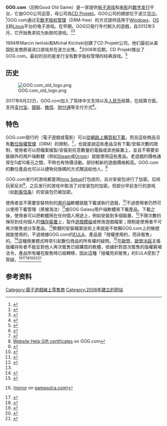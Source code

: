 {{NoteTA
| G1=Games
| G2=IT
}}
{{Infobox dot-com company
| name     = GOG Ltd
| logo     = [[File:GOG.com_logo.svg|120px]]
| screenshot       = GOG.com 20170623.png
| caption          = 2017年6月GOG.com主页截图
| collapsible    = yes
| collapsetext   = 截图
| company_type     = [[有限公司|有限公司]]（[[CD_Projekt|CD Projekt]]的子公司）
| parent           = [[CD_Projekt|CD Projekt]]
| foundation       ={{start date and age|2008}}
| location_city    = 7 Florinis Street, Greg Tower, 6th floor, 1065 Nicosia, Cyprus
| location_country = {{CYP}}
| area_served      = 全世界
| industry         = [[網路|網路]]、[[電子遊戲產業|電子遊戲]]
| url              = {{URL|https://www.gog.com|GOG.com}}
| ipv6             =
| alexa            = {{IncreaseNegative}} 2,728 ({{as of|2015|12|12|alt=2015年12月}})<ref name="alexa">{{cite web |url= http://www.alexa.com/siteinfo/gog.com |title= GOG.com Site Overview |publisher= [[Alexa_Internet|Alexa Internet]] |accessdate= 2015-04-01 |archive-date= 2016-06-03 |archive-url= https://web.archive.org/web/20160603155920/http://www.alexa.com/siteinfo/gog.com |dead-url= no }}</ref>
| website_type     = [[數位發行|數位發行]]
| registration     = 必要
| language         = 英語、法語、德語、俄語、波兰语、简体中文
| launch_date      = {{Start date|2008|08|01}}<ref>{{cite web |url=http://news.bigdownload.com/2008/07/10/gog-good-old-games-to-offer-classic-pc-drm-free-games-for-down/ |title=GOG (Good Old Games) to offer classic PC DRM-free games for download |first=John |last=Callaham |date=2010-07-10 |publisher=Big Download |accessdate=2012-04-07 |archive-date=2015-01-29 |archive-url=https://web.archive.org/web/20150129131110/http://news.bigdownload.com/2008/07/10/gog-good-old-games-to-offer-classic-pc-drm-free-games-for-down/ |dead-url=no }}</ref>
| current_status   = 活躍
}}

'''GOG.com'''（旧称Good Old Game）是一家提供[[电子游戏|电子游戏]]和[[电影|电影]]的[[数字发行|数字发行]]平台，它由GOG公司运营，母公司為[[CD_Projekt|CD Projekt]]。GOG公司的總部位于波兰[[华沙|华沙]]。<ref>{{cite web|title=Shape your career with GOG.com|url=http://www.gog.com/work#gog_mentality|work=GOG.com|accessdate=20 January 2014|archive-date=2019-06-22|archive-url=https://web.archive.org/web/20190622193840/https://www.gog.com/work#gog_mentality|dead-url=no}}</ref>GOG.com通过无[[数字版权管理|数字版权管理]]（DRM-free）的方式提供适用于[[Windows|Windows]]、[[OS_X|OS X]]和[[Linux|Linux]]平台的电子游戏。在早期，GOG只發行年代較久的遊戲，自2012年3月，它开始售卖较为新款的游戏。<ref>{{cite web |url=http://www.vg247.com/2012/03/24/gog-com-to-become-bigger-fresher-newer-on-march-27/ |title=GoG.com to become "bigger, fresher, newer" on March 27 |first=Stephany |last=Nunneley |date=2012-03-24 |work=VG24/7 |accessdate=2014-11-09 |archive-date=2016-03-03 |archive-url=https://web.archive.org/web/20160303205229/http://www.vg247.com/2012/03/24/gog-com-to-become-bigger-fresher-newer-on-march-27/ |dead-url=no }}</ref><ref>{{cite web |url=http://www.techspot.com/news/50549-good-old-games-brings-all-time-classics-to-the-mac.html |title=Good Old Games brings all-time classics to the Mac |first=Jose |last=Vilches |date=2012-10-19 |work=[[TechSpot|TechSpot]] |accessdate=2012-12-05 |archive-date=2016-08-17 |archive-url=https://web.archive.org/web/20160817085710/http://www.techspot.com/news/50549-good-old-games-brings-all-time-classics-to-the-mac.html |dead-url=no }}</ref>

1994年Marcin Iwiński和Michał Kiciński创建了CD Projekt公司。他们最初从美国批发商原装进口游戏并在波兰出售。<ref name="eurog_cdprojekt_history">{{cite web | url=http://www.eurogamer.net/articles/2013-11-06-seeing-red-the-story-of-cd-projekt | title=Seeing Red: The story of CD Projekt | work=[[Eurogamer|Eurogamer]] | publisher=Gamer Network | first=Robert | last=Purchese | date=2015-05-17 | accessdate=2015-08-25 | archive-date=2013-11-07 | archive-url=https://web.archive.org/web/20131107171150/http://www.eurogamer.net/articles/2013-11-06-seeing-red-the-story-of-cd-projekt | dead-url=no }}</ref>2008年后期，CD Projekt推出了GOG.com。最初的目的是发行没有数字版权管理的经典游戏。<ref name="gspot_gog_six">{{cite web | url=http://www.gamespot.com/articles/gog-celebrates-six-years-of-advancing-the-drm-free/1100-6422150/ | title=GOG Celebrates Six Years of Advancing the "DRM-Free Movement" | work=[[GameSpot|GameSpot]] | publisher=[[CBS_Interactive|CBS Interactive]] | first=Eddie | last=Makuch | date=2014-09-08 | accessdate=2015-08-25 | archive-date=2015-09-04 | archive-url=https://web.archive.org/web/20150904113659/http://www.gamespot.com/articles/gog-celebrates-six-years-of-advancing-the-drm-free/1100-6422150/ | dead-url=no }}</ref>

== 历史 ==
[[File:GOG.com_old_logo.png|thumb]]

2017年6月22日，GOG.com加入了简体中文支持以及[[人民币|人民币]]结算。在结算方面，支持[[支付宝|支付宝]]、[[银联|银联]]、[[微信|微信]]、[[财付通|财付通]]等支付方式<ref>{{Cite web|url=http://www.gamersky.com/news/201706/918899.shtml|title=GOG平台开通国区 支持支付宝微信等付款方式|accessdate=2017-06-23|author=梁萧|date=2017-06-22|publisher=[[游民星空|游民星空]]|language=zh-cn|archive-date=2018-03-04|archive-url=https://web.archive.org/web/20180304172604/http://www.gamersky.com/news/201706/918899.shtml|dead-url=no}}</ref>。

==特色==
GOG.com發行的{{link-en|數位商品|digital goods}}（電子遊戲或電影）可以[[數位發行|從網路上購買和下載]]，而且這些商品沒有[[數位版權管理|數位版權管理]]（DRM）的限制，<ref name="arsinterview">{{cite web |url=http://arstechnica.com/gaming/news/2008/09/idiocy-of-games-drm.ars |title=Good Old Games and the 'idiocy' of DRM |accessdate=2008-09-27 |first=Frank |last=Caron |date=2008-09-25 |publisher=[[Ars_Technica|Ars Technica]] |archive-date=2011-01-21 |archive-url=https://web.archive.org/web/20110121192543/http://arstechnica.com/gaming/news/2008/09/idiocy-of-games-drm.ars |dead-url=no }}</ref>，也就是說這些產品沒有下載/安裝次數的限制，使用者可以把檔案複製/安裝到任意數量的電腦或其他裝置上，並且不需要安裝額外的用戶端軟體（例如[[Steam|Steam]]或[[Origin_(電子遊戲平台)|Origin]]）就能使用這些產品。老遊戲的價格通常在5或10美元之間，不時也有特價活動。部份較新的遊戲價格較高。GOG.com的數位產品也可以以禮物兌換碼的方式贈送給他人。<ref>[http://www.gog.com/support/website_help/gift_certificates Website Help Gift certificates] {{Wayback|url=http://www.gog.com/support/website_help/gift_certificates |date=20160602100131 }} on GOG.com</ref>

GOG.com发行的游戏都是用[[Inno_Setup|Inno Setup]]打包成的，且对安装包进行了加密。后经玩家反对<ref>{{Cite web|url=https://www.gog.com/wishlist/site/dont_slip_into_drm_swamp_stop_using_password_protection_on_installer_packages|title=Don't slip into DRM swamp - stop using password protection on installer packages!|accessdate=2018-03-04|author=|date=|publisher=GOG.com|language=en|archive-date=2018-11-12|archive-url=https://web.archive.org/web/20181112142927/https://www.gog.com/wishlist/site/dont_slip_into_drm_swamp_stop_using_password_protection_on_installer_packages|dead-url=no}}</ref>，之后发行的游戏中取消了对安装包的加密。但部分早前发行的游戏（如[[刺客教條_(遊戲)|刺客信条]]）的安装包仍被加密。

使用者並不需要安裝特別的[[用戶端|用戶端]]軟體就能下載或執行遊戲，<ref name="arspreview">{{cite web |url=http://arstechnica.com/gaming/news/2008/09/first-look-gog-revives-classic-pc-games-for-download-age.ars |title=First look: GOG revives classic PC games for download age |accessdate=2008-09-27 |first=Frank |last=Caron |date=2008-09-09 |publisher=[[Ars_Technica|Ars Technica]] |archive-date=2012-04-02 |archive-url=https://www.webcitation.org/66dMJ1ruP?url=http://arstechnica.com/gaming/news/2008/09/first-look-gog-revives-classic-pc-games-for-download-age.ars |dead-url=no }}</ref>不過使用者仍然可以使用下載管理（將被淘汰）<ref name="goggalaxyfaq">{{cite web |url=http://www.gog.com/galaxy#glx-faq |accessdate=2015-05-14 |title=GOG Galaxy FAQ |archive-date=2021-02-02 |archive-url=https://web.archive.org/web/20210202160629/https://www.gog.com/galaxy#glx-faq |dead-url=no }}</ref>或GOG Galaxy用戶端軟體來下載產品。下載之後，使用者可以把軟體用在任何個人用途上，例如安裝到多個裝置，<ref>{{cite web |url=http://www.gog.com/support/website_help/downloads_and_games |title=GOG.com FAQ |date=2014-12-27 |accessdate=2014-12-27 |publisher=GOG.com |quote=''Can I enjoy my purchases both on my laptop and desktop computer at home? Yes. We do not limit the number of installations or reinstallations, as long as you install your purchased games on computers in your household.'' |archive-date=2012-11-20 |archive-url=https://web.archive.org/web/20121120100304/http://www.gog.com/support/website_help/downloads_and_games |dead-url=no }}</ref>不限次數的保存到任何個人的[[儲存裝置|儲存裝置]]上，製作[[遊戲模組|遊戲模組]]或修改遊戲檔案；限制是使用者不可再次販售或分享產品。<ref name="academia.edu"/>軟體的安裝檔案技術上來說是不依賴GOG.com上的帳號就能使用的，不過根據GOG.com的[[EULA|EULA]]，產品是「授權使用的，而非販售」的。<ref name="academia.edu">{{Cite web |url=http://www.academia.edu/6129809/GOG.com_End-User_License_Agreement |title=Academia.edu |accessdate=2016-04-24 |archive-date=2020-01-08 |archive-url=https://web.archive.org/web/20200108203155/https://www.academia.edu/6129809/GOG.com_End-User_License_Agreement |dead-url=no }}</ref>這種商業模式時常引起數位商品的所有權的疑問。<ref name="doweownsteamgames">{{cite web |url=http://www.rockpapershotgun.com/2012/02/01/thought-do-we-own-our-steam-games/ |title=Thought: Do We Own Our Steam Games? |publisher=[[Rock,_Paper,_Shotgun|Rock, Paper, Shotgun]] |first=John |last=Walker |date=2012-02-01 |accessdate=2014-12-27 |quote=''I asked gamer lawyer Jas Purewal about this a short while back, not specifically about Valve, and he explained that the matter is still unresolved. "In fact," he says, "it's never been completely resolved for software generally[...]"'' |archive-date=2013-06-04 |archive-url=https://web.archive.org/web/20130604011532/http://www.rockpapershotgun.com/2012/02/01/thought-do-we-own-our-steam-games/ |dead-url=no }}</ref>在[[歐盟|歐盟]]，[[歐盟法庭|歐盟法庭]]主張版權持有者不能反對他人再次販售已經購買的軟體，依據針對首次販售的版權窮竭法令，產品所有權在販售時已經轉移，因此這種「授權而非販售」的EULA受到了質疑。<ref>{{cite web |url=http://www.gamerlaw.co.uk/2012/the-legality-of-second-hand-software-sales-in-the-eu/ |title=The legality of second hand software sales in the EU |first=Jas |last=Purewal |publisher=gamerlaw.co.uk |accessdate=2016-04-24 |archive-date=2020-01-08 |archive-url=https://web.archive.org/web/20200108203926/http://www.gamerlaw.co.uk/2012/the-legality-of-second-hand-software-sales-in-the-eu/ |dead-url=no }} ([http://www.gamasutra.com/view/news/173538/ mirror] {{Wayback|url=http://www.gamasutra.com/view/news/173538/ |date=20200807031411 }} on [[gamasutra.com|gamasutra.com]])</ref><ref>{{cite web |url=http://www.dw.de/dw/article/0,,16069323,00.html |title=Oracle loses court fight over software resale rules |quote=''A European court has ruled that it's permissible to resell software licenses even if the package has been downloaded directly from the Internet. It sided with a German firm in its legal battle with US giant Oracle.'' |date=2012-07-03 |accessdate=2014-12-30 |author=hg/mz (AFP, dpa) |publisher=[[dw.de|dw.de]] |archive-date=2012-09-03 |archive-url=https://web.archive.org/web/20120903163715/http://www.dw.de/dw/article/0,,16069323,00.html |dead-url=no }}</ref><ref name="ecjforbes">{{cite web |url=http://www.forbes.com/sites/gregvoakes/2012/07/03/european-courts-rule-in-favor-of-consumers-reselling-downloaded-games/ |publisher=[[forbes.com|forbes.com]] |first=Greg |last=Voakes |title=European Courts Rule In Favor Of Consumers Reselling Downloaded Games |date=2012-07-03 |accessdate=2014-12-30 |quote=''Could this be the victory we need for a "gamer's bill of rights" ? DRM is an oft-cited acronym, and resonates negatively in the gaming community. The Court of Justice of the European Union ruled in favor of reselling downloaded games. Simply put, legally purchased and downloaded games will be treated like physical copies of the game, and consumers can then sell their 'used' game.'' |archive-date=2020-11-12 |archive-url=https://web.archive.org/web/20201112011037/https://www.forbes.com/sites/gregvoakes/2012/07/03/european-courts-rule-in-favor-of-consumers-reselling-downloaded-games/ |dead-url=no }}</ref><ref>{{cite web |url=http://curia.europa.eu/juris/document/document.jsf?docid=124564&doclang=en |title=JUDGMENT OF THE COURT (Grand Chamber) |date=2012-07-03 |quote=''(Legal protection of computer programs — Marketing of used licences for computer programs downloaded from the internet — Directive 2009/24/EC — Articles 4(2) and 5(1) — Exhaustion of the distribution right — Concept of lawful acquirer)'' |publisher=InfoCuria – Case-law of the Court of Justice |accessdate=2014-12-30 |archive-date=2014-12-31 |archive-url=https://web.archive.org/web/20141231000941/http://curia.europa.eu/juris/document/document.jsf?docid=124564&doclang=en |dead-url=no }}</ref><ref>{{cite web |url=http://arstechnica.com/tech-policy/2012/07/top-eu-court-upholds-right-to-resell-downloaded-software/ |title=Top EU court upholds right to resell downloaded software |author=Timothy B. Lee |date=2012-07-03 |publisher=[[Ars_Technica|Ars Technica]] |accessdate=2016-04-24 |archive-date=2014-12-31 |archive-url=https://web.archive.org/web/20141231010612/http://arstechnica.com/tech-policy/2012/07/top-eu-court-upholds-right-to-resell-downloaded-software/ |dead-url=no }}</ref><ref>{{cite web |url=http://abcnews.go.com/Technology/wireStory/eu-court-oks-resale-software-licenses-16704351 |title=EU Court OKs Resale of Software Licenses |publisher=AP |accessdate=2016-04-24 |archive-date=2012-07-04 |archive-url=https://web.archive.org/web/20120704031817/http://abcnews.go.com/Technology/wireStory/eu-court-oks-resale-software-licenses-16704351 |dead-url=no }}</ref>

== 参考资料 ==
{{Reflist|2}}

{{CD Projekt}}
{{软件数字发行平台}}

{{DEFAULTSORT:GOG.com}}
[[Category:電子遊戲線上零售商|Category:電子遊戲線上零售商]]
[[Category:2008年建立的网站|Category:2008年建立的网站]]